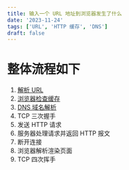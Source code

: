 ```yaml
---
title: 输入一个 URL 地址到浏览器发生了什么
date: '2023-11-24'
tags: ['URL', 'HTTP 缓存', 'DNS']
draft: false
---
```


# 整体流程如下

1. [解析 URL](/posts/url)
2. [浏览器检查缓存](/posts/http-caching)
3. [DNS 域名解析](/posts/dns)
4. TCP 三次握手
5. 发送 HTTP 请求
6. 服务器处理请求并返回 HTTP 报文
7. 断开连接
8. 浏览器解析渲染页面
9. TCP 四次挥手
